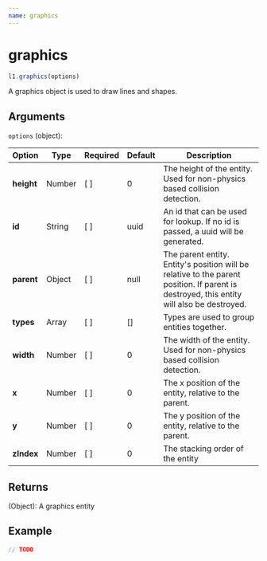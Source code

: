 ```yaml
---
name: graphics
---
```


# graphics

```js
l1.graphics(options)
```

A graphics object is used to draw lines and shapes.

## Arguments

`options` (object):

Option | Type | Required | Default | Description
-- | -- | -- | -- | -- |
**height** | Number | [ ] | 0 | The height of the entity. Used for non-physics based collision detection.
**id** | String | [ ] | uuid | An id that can be used for lookup. If no id is passed, a uuid will be generated.
**parent** | Object | [ ] | null | The parent entity. Entity's position will be relative to the parent position. If parent is destroyed, this entity will also be destroyed.
**types** | Array | [ ] | [] | Types are used to group entities together.
**width** | Number | [ ] | 0 | The width of the entity. Used for non-physics based collision detection.
**x** | Number | [ ] | 0 | The x position of the entity, relative to the parent.
**y** | Number | [ ] | 0 | The y position of the entity, relative to the parent.
**zIndex** | Number | [ ] | 0 | The stacking order of the entity

## Returns

(Object): A graphics entity

## Example

```js
// TODO
```
